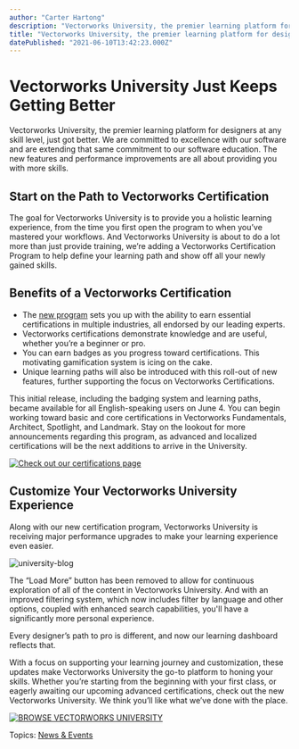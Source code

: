 ```yaml
---
author: "Carter Hartong"
description: "Vectorworks University, the premier learning platform for designers at any skill level, just got better."
title: "Vectorworks University, the premier learning platform for designers at any skill level, just got better." 
datePublished: "2021-06-10T13:42:23.000Z"
---
```

# Vectorworks University Just Keeps Getting Better

Vectorworks University, the premier learning platform for designers at any skill level, just got better. We are committed to excellence with our software and are extending that same commitment to our software education. The new features and performance improvements are all about providing you with more skills.

## Start on the Path to Vectorworks Certification

The goal for Vectorworks University is to provide you a holistic learning experience, from the time you first open the program to when you’ve mastered your workflows. And Vectorworks University is about to do a lot more than just provide training, we’re adding a Vectorworks Certification Program to help define your learning path and show off all your newly gained skills. 

## Benefits of a Vectorworks Certification

* The [new program](https://university.vectorworks.net/local/certifications/info.php) sets you up with the ability to earn essential certifications in multiple industries, all endorsed by our leading experts.
* Vectorworks certifications demonstrate knowledge and are useful, whether you’re a beginner or pro.
* You can earn badges as you progress toward certifications. This motivating gamification system is icing on the cake.
* Unique learning paths will also be introduced with this roll-out of new features, further supporting the focus on Vectorworks Certifications.

This initial release, including the badging system and learning paths, became available for all English-speaking users on June 4\. You can begin working toward basic and core certifications in Vectorworks Fundamentals, Architect, Spotlight, and Landmark. Stay on the lookout for more announcements regarding this program, as advanced and localized certifications will be the next additions to arrive in the University. 

[![Check out our certifications page](https://no-cache.hubspot.com/cta/default/3018241/e9ca6d84-49ea-41a9-8434-5f0a64a86daf.png)](https://cta-redirect.hubspot.com/cta/redirect/3018241/e9ca6d84-49ea-41a9-8434-5f0a64a86daf) 

## Customize Your Vectorworks University Experience

Along with our new certification program, Vectorworks University is receiving major performance upgrades to make your learning experience even easier.

![university-blog](https://blog.vectorworks.net/hs-fs/hubfs/university-blog.jpeg?width=1440&name=university-blog.jpeg)

The “Load More” button has been removed to allow for continuous exploration of all of the content in Vectorworks University. And with an improved filtering system, which now includes filter by language and other options, coupled with enhanced search capabilities, you'll have a significantly more personal experience. 

Every designer’s path to pro is different, and now our learning dashboard reflects that. 

With a focus on supporting your learning journey and customization, these updates make Vectorworks University the go-to platform to honing your skills. Whether you’re starting from the beginning with your first class, or eagerly awaiting our upcoming advanced certifications, check out the new Vectorworks University. We think you’ll like what we’ve done with the place. 

[![BROWSE VECTORWORKS UNIVERSITY](https://no-cache.hubspot.com/cta/default/3018241/80cc3a4d-d8da-4e1e-87d3-d9a3e929e246.png)](https://cta-redirect.hubspot.com/cta/redirect/3018241/80cc3a4d-d8da-4e1e-87d3-d9a3e929e246) 

 Topics: [News & Events](https://blog.vectorworks.net/topic/news-events) 

 